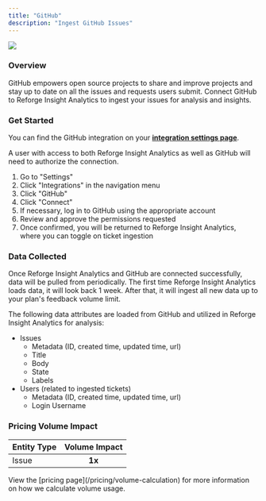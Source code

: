 ```yaml
---
title: "GitHub"
description: "Ingest GitHub Issues"
---
```


<Frame>
  <img 
    src="/github.png"
    style={{ width:"100%" }}
    />
</Frame>

### Overview

GitHub empowers open source projects to share and improve projects and stay up to date on all the issues and requests users submit. Connect GitHub to Reforge Insight Analytics to ingest your issues for analysis and insights.

### Get Started

You can find the GitHub integration on your [**integration settings page**](https://insights.reforge.com/w/default/settings/integrations/github).

A user with access to both Reforge Insight Analytics as well as GitHub will need to authorize the connection.

1. Go to "Settings"
2. Click "Integrations" in the navigation menu
3. Click "GitHub"
4. Click "Connect"
5. If necessary, log in to GitHub using the appropriate account
6. Review and approve the permissions requested
7. Once confirmed, you will be returned to Reforge Insight Analytics, where you can toggle on ticket ingestion

### Data Collected

Once Reforge Insight Analytics and GitHub are connected successfully, data will be pulled from periodically. The first time Reforge Insight Analytics loads data, it will look back 1 week. After that, it will ingest all new data up to your plan's feedback volume limit.

The following data attributes are loaded from GitHub and utilized in Reforge Insight Analytics for analysis:

- Issues
  - Metadata (ID, created time, updated time, url)
  - Title
  - Body
  - State
  - Labels
- Users (related to ingested tickets)
  - Metadata (ID, created time, updated time, url)
  - Login Username

### Pricing Volume Impact

| Entity Type | Volume Impact |
| :---------- | :-----------: |
| Issue       | **1x**        |

<Info>
  View the [pricing page](/pricing/volume-calculation) for more information on
  how we calculate volume usage.
</Info>